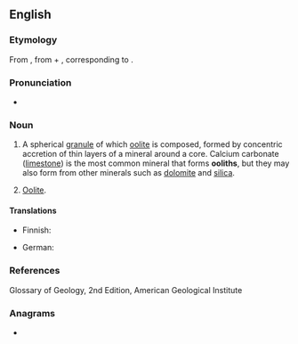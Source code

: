 {{also|Oolith}}
==English==

===Etymology===
From {{etyl|la|en}} {{m|la|oolithus}}, from {{etyl|grc|en}} {{m|grc|ᾠο-||oo-}} + {{m|grc|λίθος||stone}}, corresponding to {{confix|en|oo|lith}}.

===Pronunciation===
* {{a|UK}} {{IPA|/ˈəʊəlɪθ/|lang=en}}

===Noun===
{{en-noun}}

# {{lb|en|geology}} A spherical [[granule]] of which [[oolite]] is composed, formed by concentric accretion of thin layers of a mineral around a core. Calcium carbonate ([[limestone]]) is the most common mineral that forms '''ooliths''', but they may also form from other minerals such as [[dolomite]] and [[silica]].
# {{lb|en|rare}} [[oolite|Oolite]].

====Translations====
{{trans-top|spherical granule of mineral material}}
* Finnish: {{t|fi|ooliitti}}
{{trans-mid}}
* German: {{t|de|Oolith|m}}
{{trans-bottom}}

===References===
Glossary of Geology, 2nd Edition, American Geological Institute

===Anagrams===
* {{anagrams|en|a=hiloot|tholoi}}